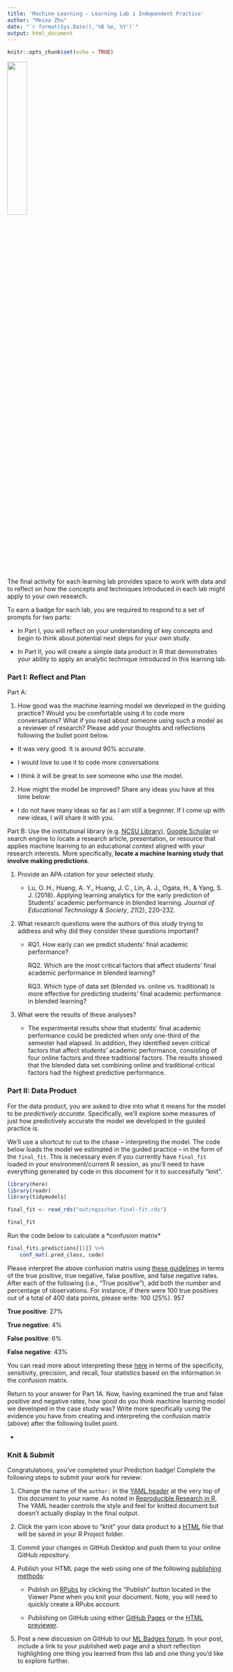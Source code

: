 ```yaml
---
title: 'Machine Learning - Learning Lab 1 Independent Practice'
author: "Meina Zhu"
date: "`r format(Sys.Date(),'%B %e, %Y')`"
output: html_document
---
```


```r
knitr::opts_chunk$set(echo = TRUE)
```

![](img/ML_P_Hx.jpg){width="30%"}

The final activity for each learning lab provides space to work with data and to reflect on how the concepts and techniques introduced in each lab might apply to your own research.

To earn a badge for each lab, you are required to respond to a set of prompts for two parts:

-   In Part I, you will reflect on your understanding of key concepts and begin to think about potential next steps for your own study.

-   In Part II, you will create a simple data product in R that demonstrates your ability to apply an analytic technique introduced in this learning lab.

### Part I: Reflect and Plan

Part A:

1.  How good was the machine learning model we developed in the guiding practice? Would you be comfortable using it to code more conversations? What if you read about someone using such a model as a reviewer of research? Please add your thoughts and reflections following the bullet point below.

-   It was very good. It is around 90% accurate.

-   I would love to use it to code more conversations

-   I think it will be great to see someone who use the model.

2.  How might the model be improved? Share any ideas you have at this time below:

-   I do not have many ideas so far as I am still a beginner. If I come up with new ideas, I will share it with you.

Part B: Use the institutional library (e.g. [NCSU Library](https://www.lib.ncsu.edu/#articles)), [Google Scholar](https://scholar.google.com/) or search engine to locate a research article, presentation, or resource that applies machine learning to an educational context aligned with your research interests. More specifically, **locate a machine learning study that involve making predictions**.

1.  Provide an APA citation for your selected study.

    -   Lu, O. H., Huang, A. Y., Huang, J. C., Lin, A. J., Ogata, H., & Yang, S. J. (2018). Applying learning analytics for the early prediction of Students' academic performance in blended learning. *Journal of Educational Technology & Society*, *21*(2), 220-232.

2.  What research questions were the authors of this study trying to address and why did they consider these questions important?

    -   RQ1. How early can we predict students' final academic performance?

        RQ2. Which are the most critical factors that affect students' final academic performance in blended learning?

        RQ3. Which type of data set (blended vs. online vs. traditional) is more effective for predicting students' final academic performance in blended learning?

3.  What were the results of these analyses?

    -   The experimental results show that students' final academic performance could be predicted when only one-third of the semester had elapsed. In addition, they identified seven critical factors that affect students' academic performance, consisting of four online factors and three traditional factors. The results showed that the blended data set combining online and traditional critical factors had the highest predictive performance.

### Part II: Data Product

For the data product, you are asked to dive into what it means for the model to be *predictively accurate*. Specifically, we'll explore some measures of just how predictively accurate the model we developed in the guided practice is.

We'll use a shortcut to cut to the chase -- interpreting the model. The code below loads the model we estimated in the guided practice -- in the form of the `final_fit`. This is necessary even if you currently have `final_fit` loaded in your environment/current R session, as you'll need to have everything generated by code in this document for it to successfully "knit".

```r
library(here)
library(readr)
library(tidymodels)

final_fit <- read_rds("out/ngsschat-final-fit.rds")

final_fit
```

Run the code below to calculate a \*confusion matrix\*

```r
final_fit$.predictions[[1]] %>% 
    conf_mat(.pred_class, code)
```

Please interpret the above confusion matrix using [these guidelines](https://towardsdatascience.com/understanding-confusion-matrix-a9ad42dcfd62) in terms of the true positive, true negative, false positive, and false negative rates. After each of the following (i.e., "True positive"), add both the *number* and percentage of observations. For instance, if there were 100 true positives out of a total of 400 data points, please write: 100 (25%). 957

**True positive**: 27%

**True negative**: 4%

**False positive**: 6%

**False negative**: 43%

You can read more about interpreting these [here](https://bradleyboehmke.github.io/HOML/process.html#classification-models) in terms of the specificity, sensitivity, precision, and recall, four statistics based on the information in the confusion matrix.

Return to your answer for Part 1A. Now, having examined the true and false positive and negative rates, how good do you think machine learning model we developed in the case study was? Write more specifically using the evidence you have from creating and interpreting the confusion matrix (above) after the following bullet point.

-   

### Knit & Submit

Congratulations, you've completed your Prediction badge! Complete the following steps to submit your work for review:

1.  Change the name of the `author:` in the [YAML header](https://monashdatafluency.github.io/r-rep-res/yaml-header.html) at the very top of this document to your name. As noted in [Reproducible Research in R](https://monashdatafluency.github.io/r-rep-res/index.html), The YAML header controls the style and feel for knitted document but doesn't actually display in the final output.

2.  Click the yarn icon above to "knit" your data product to a [HTML](https://bookdown.org/yihui/rmarkdown/html-document.html) file that will be saved in your R Project folder.

3.  Commit your changes in GitHub Desktop and push them to your online GitHub repository.

4.  Publish your HTML page the web using one of the following [publishing methods](https://rpubs.com/cathydatascience/518692):

    -   Publish on [RPubs](https://rpubs.com) by clicking the "Publish" button located in the Viewer Pane when you knit your document. Note, you will need to quickly create a RPubs account.

    -   Publishing on GitHub using either [GitHub Pages](https://pages.github.com) or the [HTML previewer](http://htmlpreview.github.io).

5.  Post a new discussion on GitHub to our [ML Badges forum](https://github.com/orgs/laser-institute/teams/machine-learning/discussions/2). In your post, include a link to your published web page and a short reflection highlighting one thing you learned from this lab and one thing you'd like to explore further.
